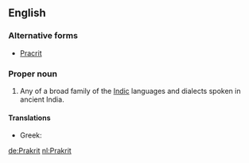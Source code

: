 ==English==
{{wikipedia}}

===Alternative forms===
* [[Pracrit]]

===Proper noun===
{{en-proper noun|Prakrits}}

# Any of a broad family of the [[Indic]] languages and dialects spoken in ancient India.

====Translations====
* Greek: {{t|el|πρακριτική γλώσσα|f|tr=prakritikí glóssa}}

[[de:Prakrit]]
[[nl:Prakrit]]